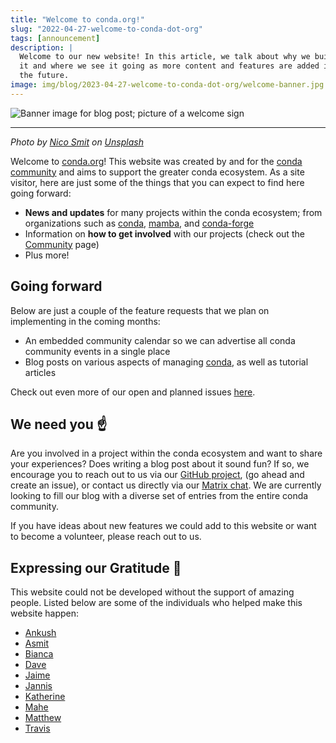 ```yaml
---
title: "Welcome to conda.org!"
slug: "2022-04-27-welcome-to-conda-dot-org"
tags: [announcement]
description: |
  Welcome to our new website! In this article, we talk about why we built
  it and where we see it going as more content and features are added in
  the future.
image: img/blog/2023-04-27-welcome-to-conda-dot-org/welcome-banner.jpg
---
```



<Image img={bannerImage} alt="Banner image for blog post; picture of a welcome sign" />

<hr />

<p>
    <i>
        Photo by <a href="https://unsplash.com/de/@nicosmit99">Nico Smit</a> on <a href="https://unsplash.com/de/fotos/QnkzvFCxKrA">Unsplash</a>
    </i>
</p>

[conda-github]: https://github.com/conda
[conda-project-github]: https://github.com/conda/conda
[conda-dot-org-github]: https://github.com/conda-incubator/conda-dot-org
[conda-dot-org-github-issues]: https://github.com/conda-incubator/conda-dot-org/issues
[conda-dot-org-matrix]: https://matrix.to/#/#conda:matrix.org
[mamba-github]: https://github.com/mamba-org
[conda-forge-github]: https://github.com/conda-forge

Welcome to [conda.org](https://conda.org)! This website was created by and for the [conda community](/community)
and aims to support the greater conda ecosystem. As a site visitor, here are just some of the things
that you can expect to find here going forward:

- **News and updates** for many projects within the conda ecosystem; from organizations such as [conda][conda-github],
  [mamba][mamba-github], and [conda-forge][conda-forge-github]
- Information on **how to get involved** with our projects (check out the [Community](/community) page)
- Plus more!

## Going forward

Below are just a couple of the feature requests that we plan on implementing in the coming months:

- An embedded community calendar so we can advertise all conda community events in a single place
- Blog posts on various aspects of managing [conda][conda-project-github], as well as tutorial articles

Check out even more of our open and planned issues [here][conda-dot-org-github-issues].

## We need you ☝️

Are you involved in a project within the conda ecosystem and want to share your experiences? Does writing a blog
post about it sound fun? If so, we encourage you to reach out to us via our [GitHub project][conda-dot-org-github],
(go ahead and create an issue), or contact us directly via our [Matrix chat][conda-dot-org-matrix]. We are currently looking to
fill our blog with a diverse set of entries from the entire conda community.

If you have ideas about new features we could add to this website or want to become a volunteer, please reach out
to us.

## Expressing our Gratitude 🙏

This website could not be developed without the support of amazing people. Listed below are some of the individuals
who helped make this website happen:

- [Ankush](https://github.com/ankushbhardwaj408)
- [Asmit](https://github.com/asmitbm)
- [Bianca](https://github.com/beeankha)
- [Dave](https://github.com/tnabtaf)
- [Jaime](https://github.com/jaimergp)
- [Jannis](https://github.com/jezdez)
- [Katherine](https://github.com/kathatherine)
- [Mahe](https://github.com/ForgottenProgramme)
- [Matthew](https://github.com/beckermr)
- [Travis](https://github.com/travishathaway)
